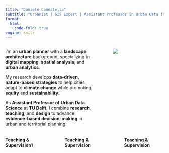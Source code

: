 ---
title: "Daniele Cannatella"
subtitle: "Urbanist | GIS Expert | Assistant Professor in Urban Data for Design"
format: 
  html: 
    code-fold: true
engine: knitr
---

:::::: columns
::: {.column width="60%"}
I’m an **urban planner** with a **landscape architecture** background, specializing in **digital mapping**, **spatial analysis**, and **urban analytics**.

My research develops **data-driven, nature-based strategies** to help cities adapt to **climate change** while promoting **equity** and **sustainability**.

As **Assistant Professor of Urban Data Science** at **TU Delft**, I combine **research**, **teaching**, and **design** to advance **evidence-based decision-making** in urban and territorial planning.

:::

::: {.column width="5%"}
<!-- empty column to create gap -->
:::

::: {.column width="35%"}
![](pics/daniele_round.png)
:::
::::::

:::::: columns
::: {.column width="30%"}
#### Teaching & Supervision1

:::

::: {.column width="5%"}
<!-- empty column to create gap -->
:::

::: {.column width="30%"}
#### Teaching & Supervision

:::

::: {.column width="5%"}
<!-- empty column to create gap -->
:::

::: {.column width="30%"}
#### Teaching & Supervision

:::
::::::
